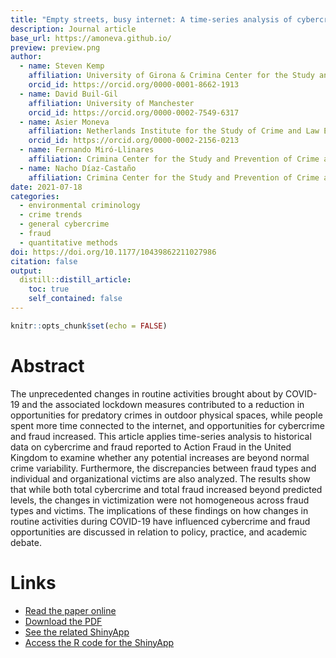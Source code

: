 ```yaml
---
title: "Empty streets, busy internet: A time-series analysis of cybercrime and fraud trends during COVID-19"
description: Journal article
base_url: https://amoneva.github.io/
preview: preview.png
author:
  - name: Steven Kemp
    affiliation: University of Girona & Crimina Center for the Study and Prevention of Crime at Miguel Hernandez University & University of Manchester
    orcid_id: https://orcid.org/0000-0001-8662-1913
  - name: David Buil-Gil
    affiliation: University of Manchester
    orcid_id: https://orcid.org/0000-0002-7549-6317
  - name: Asier Moneva
    affiliation: Netherlands Institute for the Study of Crime and Law Enforcement (NSCR) & Centre of Expertise Cyber Security at The Hague University of Applied Sciences
    orcid_id: https://orcid.org/0000-0002-2156-0213
  - name: Fernando Miró-Llinares
    affiliation: Crimina Center for the Study and Prevention of Crime at Miguel Hernandez University
  - name: Nacho Díaz-Castaño
    affiliation: Crimina Center for the Study and Prevention of Crime at Miguel Hernandez University
date: 2021-07-18
categories:
  - environmental criminology
  - crime trends
  - general cybercrime
  - fraud
  - quantitative methods
doi: https://doi.org/10.1177/10439862211027986
citation: false
output:
  distill::distill_article:
    toc: true
    self_contained: false
---
```


```r
knitr::opts_chunk$set(echo = FALSE)
```

# Abstract

The unprecedented changes in routine activities brought about by COVID-19 and the associated lockdown measures contributed to a reduction in opportunities for predatory crimes in outdoor physical spaces, while people spent more time connected to the internet, and opportunities for cybercrime and fraud increased. This article applies time-series analysis to historical data on cybercrime and fraud reported to Action Fraud in the United Kingdom to examine whether any potential increases are beyond normal crime variability. Furthermore, the discrepancies between fraud types and individual and organizational victims are also analyzed. The results show that while both total cybercrime and total fraud increased beyond predicted levels, the changes in victimization were not homogeneous across fraud types and victims. The implications of these findings on how changes in routine activities during COVID-19 have influenced cybercrime and fraud opportunities are discussed in relation to policy, practice, and academic debate.

# Links

-   [Read the paper online](https://journals.sagepub.com/doi/full/10.1177/10439862211027986)
-   [Download the PDF](kemp_2021_empty_streets_busy_internet_a.pdf)
-   [See the related ShinyApp](https://asiermoneva.shinyapps.io/trends_app/)
-   [Access the R code for the ShinyApp](https://github.com/amoneva/trends_app)
